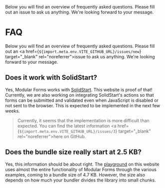 
<Title>FAQ</Title>
<Description>
  Below you will find an overview of frequently asked questions. Please fill out
  an issue to ask us anything. We're looking forward to your message.
</Description>

# FAQ

Below you will find an overview of frequently asked questions. Please fill out an <a href={`${import.meta.env.VITE_GITHUB_URL}/issues/new`} target="\_blank" rel="noreferrer">issue</a> to ask us anything. We're looking forward to your message.

<Solid block>

## Does it work with SolidStart?

Yes, Modular Forms works with <a href="https://start.solidjs.com" target="_blank" rel="noreferrer">SolidStart</a>. This website is proof of that! Currently, we are also working on integrating SolidStart's actions so that forms can be submitted and validated even when JavaScript is disabled or not sent to the browser. This is expected to be implemented in the next few weeks.

> Currently, it seems that the implementation is more difficult than expected. You can find the latest information <a href={`${import.meta.env.VITE_GITHUB_URL}/issues/3`} target="\_blank" rel="noreferrer">here</a> on GitHub.

## Does the bundle size really start at 2.5 KB?

Yes, this information should be about right. The <A href="/playground">playground</A> on this website uses almost the entire functionality of Modular Forms through the various examples, coming to a bundle size of 4.7 KB. However, the size also depends on how much your bundler divides the library into small chunks.

</Solid>
